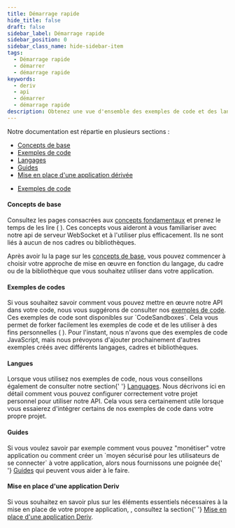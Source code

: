 ```yaml
---
title: Démarrage rapide
hide_title: false
draft: false
sidebar_label: Démarrage rapide
sidebar_position: 0
sidebar_class_name: hide-sidebar-item
tags:
  - Démarrage rapide
  - démarrer
  - démarrage rapide
keywords:
  - deriv
  - api
  - démarrer
  - démarrage rapide
description: Obtenez une vue d'ensemble des exemples de code et des langages disponibles pour l'API Deriv, et apprenez comment l'utiliser pour créer votre application de trading.
---
```



Notre documentation est répartie en plusieurs sections :

<RenderOfficialContents>
  <ul>
    <li>
      <a href='category/core-concepts'>Concepts de base</a>
    </li>
    <li>
      <a href='category/code-examples'>Exemples de code</a>
    </li>
    <li>
      <a href='category/languages'>Langages</a>
    </li>
    <li>
      <a href='category/guides'>Guides</a>
    </li>
    <li>
      <a href='setting-up-a-deriv-application'>Mise en place d'une application dérivée</a>
    </li>
  </ul>
  <ul>
    <li>
      <a href='category/code-examples'>Exemples de code</a>
    </li>
  </ul>
</RenderOfficialContents>

<RenderOfficialContents>
  <h4>Concepts de base</h4>
</RenderOfficialContents>

<RenderOfficialContents>
  <p>
    Consultez les pages consacrées aux <a href='/docs/category/core-concepts'>concepts fondamentaux</a> et prenez le temps de les lire (
). Ces concepts vous aideront à vous familiariser avec notre api de serveur WebSocket
    et à l'utiliser plus efficacement. Ils ne sont liés à aucun de nos cadres ou bibliothèques.
  </p>
</RenderOfficialContents>

<RenderOfficialContents>
  <p>
    Après avoir lu la page sur les <a href='/docs/category/core-concepts'>concepts de base</a>, vous pouvez
    commencer à choisir votre approche de mise en œuvre en fonction du langage, du cadre ou de la bibliothèque que vous souhaitez
    utiliser dans votre application.
  </p>
</RenderOfficialContents>

<h4>Exemples de codes</h4>

<p>
  Si vous souhaitez savoir comment vous pouvez mettre en œuvre notre API dans votre code, nous vous suggérons de consulter
  nos <a href='/docs/category/code-examples'>exemples de code</a>. Ces exemples de code sont disponibles sur
  `CodeSandboxes`. Cela vous permet de forker facilement les exemples de code et de les utiliser à des fins personnelles (
). Pour l'instant, nous n'avons que des exemples de code JavaScript, mais nous prévoyons d'ajouter prochainement d'autres exemples
  créés avec différents langages, cadres et bibliothèques.
</p>

<RenderOfficialContents>
  <h4>Langues</h4>
</RenderOfficialContents>

<RenderOfficialContents>
  <p>
    Lorsque vous utilisez nos exemples de code, nous vous conseillons également de consulter notre section{' '}
    <a href='/docs/category/languages'>Languages</a>. Nous décrivons ici en détail comment vous
    pouvez configurer correctement votre projet personnel pour utiliser notre API. Cela vous sera certainement utile
    lorsque vous essaierez d'intégrer certains de nos exemples de code dans votre propre projet.
  </p>
</RenderOfficialContents>

<RenderOfficialContents>
  <h4>Guides</h4>
</RenderOfficialContents>

<RenderOfficialContents>
  <p>
    Si vous voulez savoir par exemple comment vous pouvez "monétiser" votre application ou comment créer un
    `moyen sécurisé pour les utilisateurs de se connecter` à votre application, alors nous fournissons une poignée de{' '}
    <a href='/docs/category/guides'>Guides</a> qui peuvent vous aider à le faire.
  </p>
</RenderOfficialContents>

<RenderOfficialContents>
  <h4>Mise en place d'une application Deriv</h4>
</RenderOfficialContents>

<RenderOfficialContents>
  <p>
    Si vous souhaitez en savoir plus sur les éléments essentiels nécessaires à la mise en place de votre propre application,
    , consultez la section{' '}
    <a href='/docs/setting-up-a-deriv-application'>Mise en place d'une application Deriv</a>.
  </p>
</RenderOfficialContents>
